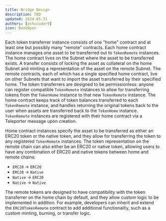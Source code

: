 ```yaml
---
title: Bridge Design
description: TBD
updated: 2024-05-31
authors: [ashucoder9]
icon: BookOpen
---
```


Each token transferrer instance consists of one "home" contract and at least one but possibly many "remote" contracts. Each home contract instance manages one asset to be transferred out to `TokenRemote` instances. The home contract lives on the Subnet where the asset to be transferred exists. A transfer consists of locking the asset as collateral on the home Subnet and minting a representation of the asset on the remote Subnet. The remote contracts, each of which has a single specified home contract, live on other Subnets that want to import the asset transferred by their specified home. The token transferrers are designed to be permissionless: anyone can register compatible `TokenRemote` instances to allow for transferring tokens from the `TokenHome` instance to that new `TokenRemote` instance. The home contract keeps track of token balances transferred to each `TokenRemote` instance, and handles returning the original tokens back to the user when assets are transferred back to the `TokenHome` instance. `TokenRemote` instances are registered with their home contract via a Teleporter message upon creation.

Home contract instances specify the asset to be transferred as either an ERC20 token or the native token, and they allow for transferring the token to any registered `TokenRemote` instances. The token representation on the remote chain can also either be an ERC20 or native token, allowing users to have any combination of ERC20 and native tokens between home and remote chains:

- `ERC20` -> `ERC20`
- `ERC20` -> `Native`
- `Native` -> `ERC20`
- `Native` -> `Native`

The remote tokens are designed to have compatibility with the token transferrer on the home chain by default, and they allow custom logic to be implemented in addition. For example, developers can inherit and extend the `ERC20TokenRemote` contract to add additional functionality, such as a custom minting, burning, or transfer logic.